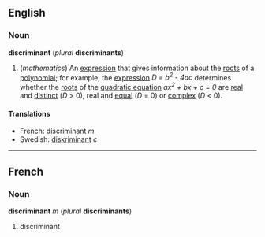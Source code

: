 ==English==
===Noun===
'''discriminant''' (''plural'' '''discriminants''')

#(''mathematics'') An [[expression]] that gives information about the [[root]]s of a [[polynomial]]; for example, the [[expression]] ''D = b<sup>2</sup> - 4ac'' determines whether the [[root]]s of the [[quadratic equation]] ''ax<sup>2</sup> + bx + c = 0'' are [[real]] and [[distinct]] (''D'' > 0), real and [[equal]] (''D'' = 0) or [[complex]] (''D'' < 0).

====Translations====
*French: discriminant ''m''
*Swedish: [[diskriminant]] ''c''
----

==French==
===Noun===
'''discriminant''' ''m'' (''plural'' '''discriminants''')

#discriminant